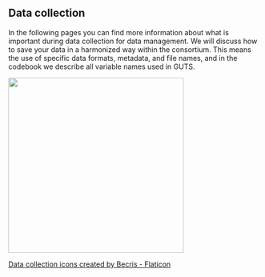 ## Data collection

In the following pages you can find more information about what is important during data collection for data management. We will discuss how to save your data in a harmonized way within the consortium. This means the use of specific data formats, metadata, and file names, and in the codebook we describe all variable names used in GUTS.

[![](images/data-collection.png){fig-align="center" width="350"}](https://www.flaticon.com/free-icons/data-collection)

[Data collection icons created by Becris - Flaticon](https://www.flaticon.com/free-icons/data-collection)
